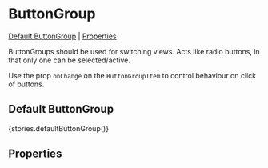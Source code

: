 
<Meta title="Components/ButtonGroup" component={ButtonGroup} />

# ButtonGroup

[Default ButtonGroup](#default-ButtonGroup) | [Properties](#properties)

ButtonGroups should be used for switching views. Acts like radio buttons, in that only one can be selected/active.

Use the prop `onChange` on the `ButtonGroupItem` to control behaviour on click of buttons.

## Default ButtonGroup

<Preview>
  <Story name="defaultButtonGroup">{stories.defaultButtonGroup()}</Story>
</Preview>

## Properties

<Props of={ButtonGroupContainer} />
<Props of={ButtonGroupItem} />
